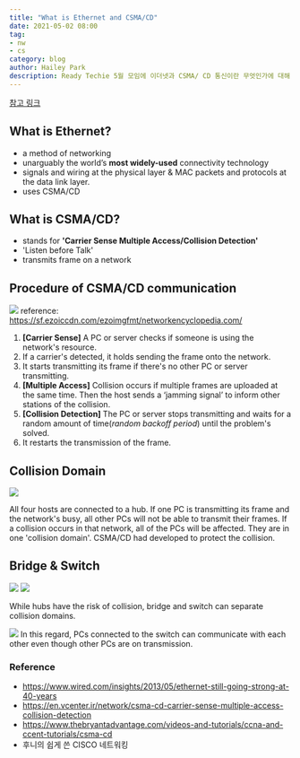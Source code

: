 ```yaml
---
title: "What is Ethernet and CSMA/CD"
date: 2021-05-02 08:00
tag:
- nw
- cs
category: blog
author: Hailey Park
description: Ready Techie 5월 모임에 이더넷과 CSMA/ CD 통신이란 무엇인가에 대해 영어로 발표하였다.
---
```


[참고 링크](https://github.com/ready-techie/presentation-en/wiki)

## What is Ethernet?

- a method of networking
- unarguably the world’s **most widely-used** connectivity technology
- signals and wiring at the physical layer & MAC packets and protocols at the data link layer.
- uses CSMA/CD

## What is CSMA/CD?

- stands for **'Carrier Sense Multiple Access/Collision Detection'**
- 'Listen before Talk'
- transmits frame on a network

## Procedure of CSMA/CD communication

![](https://sf.ezoiccdn.com/ezoimgfmt/networkencyclopedia.com/wp-content/uploads/2019/08/csma-cd.jpg?ezimgfmt=ng:webp/ngcb2)
reference: https://sf.ezoiccdn.com/ezoimgfmt/networkencyclopedia.com/

1. **[Carrier Sense]** A PC or server checks if someone is using the network's resource.
2. If a carrier's detected, it holds sending the frame onto the network.
3. It starts transmitting its frame if there's no other PC or server transmitting.
4. **[Multiple Access]** Collision occurs if multiple frames are uploaded at the same time. Then the host sends a ‘jamming signal’ to inform other stations of the collision. 
5. **[Collision Detection]** The PC or server stops transmitting and waits for a random amount of time(*random backoff period*) until the problem's solved.
6. It restarts the transmission of the frame.

## Collision Domain

![](https://www.thebryantadvantage.com/wp-content/uploads/2018/10/Collision-Domain-1.png)

All four hosts are connected to a hub. If one PC is transmitting its frame and the network's busy, all other PCs will not be able to transmit their frames. 
If a collision occurs in that network, all of the PCs will be affected. They are in one 'collision domain'.
CSMA/CD had developed to protect the collision.  

## Bridge & Switch

![](https://user-images.githubusercontent.com/50111853/116780792-a93dbf80-aab9-11eb-9ae0-08b2f997b69b.pngg)
![](https://user-images.githubusercontent.com/50111853/116780799-b0fd6400-aab9-11eb-9ddf-696b9c7fb204.pngg)

While hubs have the risk of collision, bridge and switch can separate collision domains. 

![](https://user-images.githubusercontent.com/50111853/116781127-ee62f100-aabb-11eb-98db-87385600dbb4.jpg)
In this regard, PCs connected to the switch can communicate with each other even though other PCs are on transmission.

### Reference

- https://www.wired.com/insights/2013/05/ethernet-still-going-strong-at-40-years
- https://en.vcenter.ir/network/csma-cd-carrier-sense-multiple-access-collision-detection
- https://www.thebryantadvantage.com/videos-and-tutorials/ccna-and-ccent-tutorials/csma-cd
- 후니의 쉽게 쓴 CISCO 네트워킹